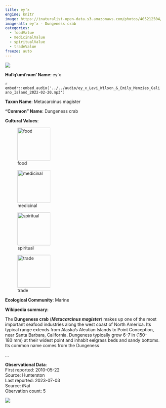 ```yaml
---
title: ey'x
engine: knitr
image: https://inaturalist-open-data.s3.amazonaws.com/photos/405212504/medium.jpeg
image-alt: ey'x - Dungeness crab
categories:
  - foodValue
  - medicinalValue
  - spiritualValue
  - tradeValue
freeze: auto
---
```

![](https://inaturalist-open-data.s3.amazonaws.com/photos/405212504/medium.jpeg){fig-alt="ey'x - Dungeness crab"}

**Hul'q'umi'num' Name**: ey'x

`r embedr::embed_audio('../../audio/ey_x_Levi_Wilson_&_Emily_Menzies_Galiano_Island_2022-02-20.mp3')`

**Taxon Name**: Metacarcinus magister

**"Common" Name**: Dungeness crab

**Cultural Values**:  

::: {layout-nrow=1 style="width:60%"}
![food](/files/food.svg){width=106px}

![medicinal](/files/medicinal.svg){width=106px}

![spiritual](/files/spiritual.svg){width=106px}

![trade](/files/trade.svg){width=106px}
:::

**Ecological Community**: Marine

**Wikipedia summary**:  
<p class="mw-empty-elt">
</p>

<p>The <b>Dungeness crab</b> (<i><b>Metacarcinus magister</b></i>) makes up one of the most important seafood industries along the west coast of North America. Its typical range extends from Alaska's Aleutian Islands to Point Conception, near Santa Barbara, California. Dungeness typically grow 6–7&#160;in (150–180&#160;mm) at their widest point and inhabit eelgrass beds and sandy bottoms. Its common name comes from the Dungeness</p>...

**Observational Data**:   
First reported: 2010-05-22  
Source: Hunterston  
Last reported: 2023-07-03  
Source: iNat  
Obervation count: 5

![](community_dist.png)
